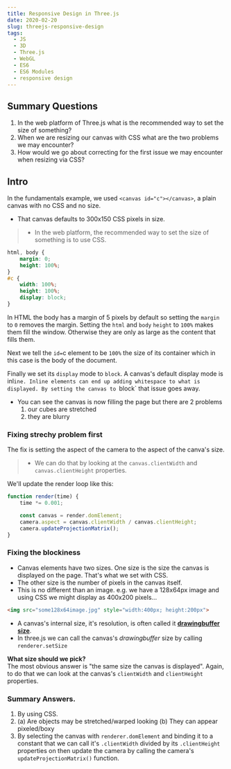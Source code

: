 ```yaml
---
title: Responsive Design in Three.js
date: 2020-02-20
slug: threejs-responsive-design
tags:
  - JS
  - 3D
  - Three.js
  - WebGL
  - ES6
  - ES6 Modules
  - responsive design
---
```


## Summary Questions
1. In the web platform of Three.js what is the recommended way to set the size of something?
1. When we are resizing our canvas with CSS what are the two problems we may encounter?
1. How would we go about correcting for the first issue we may encounter when resizing via CSS?

## Intro
In the fundamentals example, we used `<canvas id="c"></canvas>`, a plain canvas with no CSS and no size.
- That canvas defaults to 300x150 CSS pixels in size.

>* In the web platform, the recommended way to set the size of something is to use CSS.
```CSS
html, body {
    margin: 0;
    height: 100%;
}
#c {
    width: 100%;
    height: 100%;
    display: block;
}
```
In HTML the body has a margin of 5 pixels by default so setting the `margin` to `0` removes the margin. Setting the `html` and `body` `height` to `100%` makes them fill the window. Otherwise they are only as large as the content that fills them.

Next we tell the `id=`c element to be `100%` the size of its container which in this case is the body of the document.

Finally we set its `display` mode to `block`. A canvas's default display mode is inl`ine. Inline elements can end up adding whitespace to what is displayed. By setting the canvas to `block` that issue goes away.

- You can see the canvas is now filling the page but there are 2 problems
    1. our cubes are stretched
    2. they are blurry

### Fixing strechy problem first
The fix is setting the aspect of the camera to the aspect of the canva's size. 
>* We can do that by looking at the `canvas.clientWidth` and `canvas.clientHeight` properties.

We'll update the render loop like this:
```js
function render(time) {
    time *= 0.001;

    const canvas = render.domElement;
    camera.aspect = canvas.clientWidth / canvas.clientHeight;
    camera.updateProjectionMatrix();
}
```

### Fixing the blockiness
- Canvas elements have two sizes. One size is the size the canvas is displayed on the page. That's what we set with CSS.
- The other size is the number of pixels in the canvas itself.
- This is no different than an image. e.g. we have a 128x64px image and using CSS we might display as 400x200 pixels...
```html
<img src="some128x64image.jpg" style="width:400px; height:200px">
```
- A canvas's internal size, it's resolution, is often called it [**drawingbuffer size**]().
- In three.js we can call the canvas's *drawingbuffer* size by calling `renderer.setSize`

**What size should we pick?**  
The most obvious answer is "the same size the canvas is displayed". Again, to do that we can look at the canvas's `clientWidth` and `clientHeight` properties.


### Summary Answers.
1. By using CSS.
1. (a) Are objects may be stretched/warped looking (b) They can appear pixeled/boxy
1. By selecting the canvas with `renderer.domElement` and binding it to a constant that we can call it's `.clientWidth` divided by its `.clientHeight` properties on then update the camera by calling the camera's `updateProjectionMatrix()` function.
